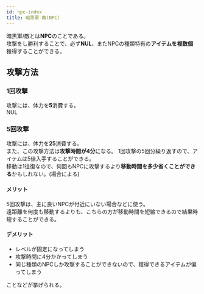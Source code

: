 ```yaml
---
id: npc-index
title: 暗黒軍-敵(NPC)
---
```


暗黒軍/敵とは**NPC**のことである。  
攻撃をし勝利することで、必ず**NUL**、またNPCの種類特有の**アイテムを複数個**獲得することができる。  

## 攻撃方法
### 1回攻撃
攻撃には、体力を**5**消費する。  
NUL

### 5回攻撃
攻撃には、体力を**25**消費する。  
また、この攻撃方法は**攻撃時間が4分**になる。
1回攻撃の5回分繰り返すので、アイテムは5倍入手することができる。  
移動は1往復なので、何回もNPCに攻撃するより**移動時間を多少省くことができる**かもしれない。(場合による)  
#### メリット
5回攻撃は、主に良いNPCが付近にいない場合などに使う。  
遠距離を何度も移動するよりも、こちらの方が移動時間を短縮できるので結果時短することができる。
#### デメリット
 - レベルが固定になってしまう
 - 攻撃時間に4分かかってしまう
 - 同じ種類のNPCしか攻撃することができないので、獲得できるアイテムが偏ってしまう

 ことなどが挙げられる。
